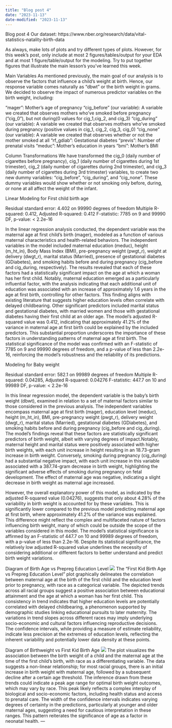 ```yaml
---
title: "Blog post 4"
date: "2023-11-13"
date-modified: "2023-11-13"
---
```


Blog post 4
Our dataset:
https://www.nber.org/research/data/vital-statistics-natality-birth-data

As always, make lots of plots and try different types of plots. However, for this week’s post, only include at most 2 figures/tables/output for your EDA and at most 1 figure/table/output for the modeling. Try to put together figures that illustrate the main lesson’s you’ve learned this week.

Main Variables
As mentioned previously, the main goal of our analysis is to observe the factors that influence a child’s weight at birth. Hence, our response variable comes naturally as “dbwt” or the birth weight in grams. We decided to observe the impact of numerous predictor variables on the birth weight, including: 

“mager”: Mother’s age of pregnancy
“cig_before” (our variable): A variable we created that observes mothers who’ve smoked before pregnancy (“cig_0”), but not during(0 values for cig_1,cig_2, and cig_3) 
“cig_during” (our variable): A variable we created that observes mothers who’ve smoked during pregnancy (positive values in cig_1, cig_2, cig_3, cig_0)
“cig_none” (our variable): A variable we created that observes whether or not the mother smoked at all
“rf_gdiab”: Gestational diabetes
"previs":  Number of prenatal visits 
“meduc”: Mother’s education in years 
“bmi”: Mother’s BMI 

Column Transformations
We have transformed the cig_0 (daily number of cigarettes before pregnancy), cig_1 (daily number of cigarettes during 1st trimester), cig_2 (daily number of cigarettes during 2nd trimester), and cig_3 (daily number of cigarettes during 3rd trimester) variables, to create two new dummy variables: “cig_before”, “cig_during”, and “cig_none”. These dummy variables would show whether or not smoking only before, during, or none at all affect the weight of the infant. 

Linear Modeling for First child birth age

Residual standard error: 4.402 on 99990 degrees of freedom
Multiple R-squared:  0.412,	Adjusted R-squared:  0.412 
F-statistic:  7785 on 9 and 99990 DF,  p-value: < 2.2e-16


In the linear regression analysis conducted, the dependent variable was the maternal age at first child's birth (mager), modeled as a function of various maternal characteristics and health-related behaviors. The independent variables in the model included maternal education (meduc), height (m_ht_in), Body Mass Index (BMI), pre-pregnancy weight (pwgt_r), weight at delivery (dwgt_r), marital status (Married), presence of gestational diabetes (GDiabetes), and smoking habits before and during pregnancy (cig_before and cig_during, respectively). The results revealed that each of these factors had a statistically significant impact on the age at which a woman has her first child. Notably, maternal education emerged as a particularly influential factor, with the analysis indicating that each additional unit of education was associated with an increase of approximately 1.6 years in the age at first birth, controlling for other factors. This finding aligns with existing literature that suggests higher education levels often correlate with delayed childbearing. Other significant predictors included marital status and gestational diabetes, with married women and those with gestational diabetes having their first child at an older age. The model's adjusted R-squared value was 0.412, indicating that approximately 41.2% of the variance in maternal age at first birth could be explained by the included predictors. This substantial proportion underscores the importance of these factors in understanding patterns of maternal age at first birth. The statistical significance of the model was confirmed with an F-statistic of 7785 on 9 and 99990 degrees of freedom, and a p-value of less than 2.2e-16, reinforcing the model's robustness and the reliability of its predictions.

Modeling for Baby weight

Residual standard error: 582.1 on 99989 degrees of freedom
Multiple R-squared:  0.04285,	Adjusted R-squared:  0.04276 
F-statistic: 447.7 on 10 and 99989 DF,  p-value: < 2.2e-16

In this linear regression model, the dependent variable is the baby's birth weight (dbwt), examined in relation to a set of maternal factors similar to those considered in the previous analysis. The independent variables encompass maternal age at first birth (mager), education level (meduc), height (m_ht_in), BMI, pre-pregnancy weight (pwgt_r), delivery weight (dwgt_r), marital status (Married), gestational diabetes (GDiabetes), and smoking habits before and during pregnancy (cig_before and cig_during). The model's findings reveal that these factors are statistically significant predictors of birth weight, albeit with varying degrees of impact.Notably, maternal height and marital status were positively associated with higher birth weights, with each unit increase in height resulting in an 18.73-gram increase in birth weight. Conversely, smoking during pregnancy (cig_during) had a substantial negative impact, with each unit increase in this variable associated with a 387.74-gram decrease in birth weight, highlighting the significant adverse effects of smoking during pregnancy on fetal development. The effect of maternal age was negative, indicating a slight decrease in birth weight as maternal age increased.

However, the overall explanatory power of this model, as indicated by the adjusted R-squared value (0.04276), suggests that only about 4.28% of the variability in birth weight is accounted for by these variables. This is significantly lower compared to the previous model predicting maternal age at first birth, where approximately 41.2% of the variance was explained. This difference might reflect the complex and multifaceted nature of factors influencing birth weight, many of which could be outside the scope of the variables considered in this model. The model's statistical significance is affirmed by an F-statistic of 447.7 on 10 and 99989 degrees of freedom, with a p-value of less than 2.2e-16. Despite its statistical significance, the relatively low adjusted R-squared value underlines the necessity of considering additional or different factors to better understand and predict birth weight variations.

Diagram of Birth Age vs Prepreg Education Level
![](First Kid Birth Age vs Prepreg Education Level.png)
The "First Kid Birth Age vs Prepreg Education Level" plot graphically delineates the correlation between maternal age at the birth of the first child and the education level prior to pregnancy, with race as a categorical variable. The depicted trends across all racial groups suggest a positive association between educational attainment and the age at which a woman has her first child. This consistency in trend indicates that higher education levels are potentially correlated with delayed childbearing, a phenomenon supported by demographic studies linking educational pursuits to later maternity. The variations in trend slopes across different races may imply underlying socio-economic and cultural factors influencing reproductive decisions. The confidence intervals, while providing a measure of estimate reliability, indicate less precision at the extremes of education levels, reflecting the inherent variability and potentially lower data density at these points.


Diagram of Birthweight vs First Kid Birth Age
![](Birthweight vs First Kid Birth Age.png)
The plot visualizes the association between the birth weight of a child and the maternal age at the time of the first child's birth, with race as a differentiating variable. The data suggests a non-linear relationship; for most racial groups, there is an initial increase in birth weight with maternal age, followed by a subsequent decline after a certain age threshold. The inference drawn from these trends could indicate a peak age range for optimal birth weight outcomes, which may vary by race. This peak likely reflects a complex interplay of biological and socio-economic factors, including health status and access to prenatal care. The width of the confidence intervals indicates varying degrees of certainty in the predictions, particularly at younger and older maternal ages, suggesting a need for cautious interpretation in these ranges. This pattern reiterates the significance of age as a factor in neonatal health.
---
